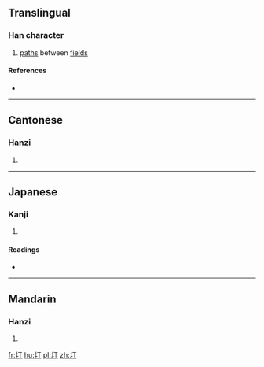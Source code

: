 ==Translingual==

===Han character===
{{Han char|rn=32|rad=土|as=02|sn=5|four=41120|canj=GMN|ids=⿰土丁}}

# [[path]]s between [[field]]s

====References====
* {{Han ref|kx=0223.040|dkj=04872|dj=0455.040|hdz=10417.060|uh=5722|ud=22306|bh=C96E|bd=51566}}

----

==Cantonese==

===Hanzi===
{{yue-hanzi|jyut=[[ding1]], [[ting5]]|y=ding1, ting5}}

# {{defn|lang=yue|sort=土02}}

----

==Japanese==

===Kanji===
{{ja-kanji|grade=|rs=土02}}

# {{defn|lang=ja|sort=土02}}

====Readings====
* {{ja-readings|on=[[てい]] (tei), [[ちょう]] (chō), [[てん]] (ten)|kun=[[たいらか]] (tairaka)}}

----

==Mandarin==

===Hanzi===
{{cmn-hanzi|pin=[[tīng]] ([[ting1]])|wg=t'ing<sup>1</sup>}}

# {{defn|lang=cmn|sort=土02}}

[[fr:圢]]
[[hu:圢]]
[[pl:圢]]
[[zh:圢]]